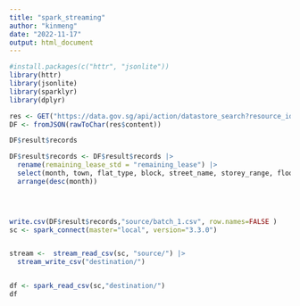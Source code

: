 ```yaml
---
title: "spark_streaming"
author: "kinmeng"
date: "2022-11-17"
output: html_document
---
```


```r
#install.packages(c("httr", "jsonlite"))
library(httr)
library(jsonlite)
library(sparklyr)
library(dplyr)

res <- GET("https://data.gov.sg/api/action/datastore_search?resource_id=1b702208-44bf-4829-b620-4615ee19b57c&limit=100000000000000000")
DF <- fromJSON(rawToChar(res$content))

DF$result$records

DF$result$records <- DF$result$records |>
  rename(remaining_lease_std = "remaining_lease") |>
  select(month, town, flat_type, block, street_name, storey_range, floor_area_sqm, flat_model, lease_commence_date, remaining_lease_std, resale_price) |>
  arrange(desc(month))
  



write.csv(DF$result$records,"source/batch_1.csv", row.names=FALSE )
sc <- spark_connect(master="local", version="3.3.0")


stream <-  stream_read_csv(sc, "source/") |> 
  stream_write_csv("destination/")



```




```r


df <- spark_read_csv(sc,"destination/")
df

```


```r




```



```r




```


```r




```


```r




```


```r




```


```r




```